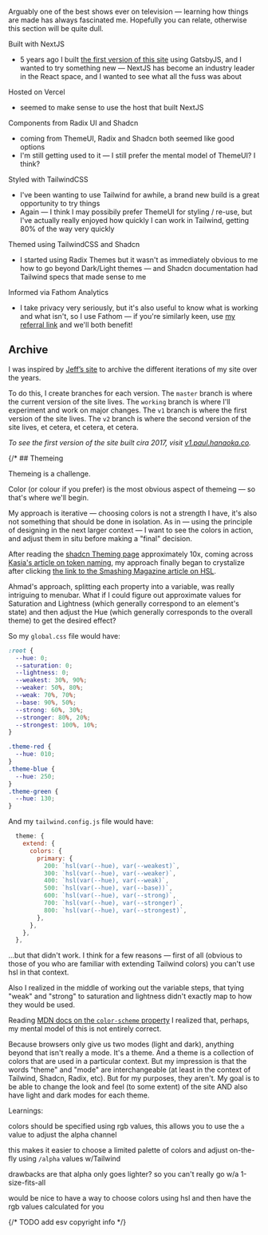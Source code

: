 Arguably one of the best shows ever on television &mdash; learning how things are made has always fascinated me. Hopefully you can relate, otherwise this section will be quite dull.


Built with NextJS
  - 5 years ago I built [the first version of this site](https://v1.paul.hanaoka.co) using GatsbyJS, and I wanted to try something new &mdash; NextJS has become an industry leader in the React space, and I wanted to see what all the fuss was about

Hosted on Vercel
  - seemed to make sense to use the host that built NextJS

Components from Radix UI and Shadcn
  - coming from ThemeUI, Radix and Shadcn both seemed like good options
  - I'm still getting used to it &mdash; I still prefer the mental model of ThemeUI? I think?

Styled with TailwindCSS
  - I've been wanting to use Tailwind for awhile, a brand new build is a great opportunity to try things
  - Again &mdash; I think I may possibily prefer ThemeUI for styling / re-use, but I've actually really enjoyed how quickly I can work in Tailwind, getting 80% of the way very quickly

Themed using TailwindCSS and Shadcn
  - I started using Radix Themes but it wasn't as immediately obvious to me how to go beyond Dark/Light themes &mdash; and Shadcn documentation had Tailwind specs that made sense to me

Informed via Fathom Analytics
  - I take privacy very seriously, but it's also useful to know what is working and what isn't, so I use Fathom &mdash; if you're similarly keen, use [my referral link](https://usefathom.com/ref/JKKQQB) and we'll both benefit!

## Archive

I was inspired by [Jeff’s site](https://jeffanders.co/) to archive the different iterations of my site over the years. 

To do this, I create branches for each version. The `master` branch is where the current version of the site lives. The `working` branch is where I'll experiment and work on major changes. The `v1` branch is where the first version of the site lives. The `v2` branch is where the second version of the site lives, et cetera, et cetera, et cetera.

_To see the first version of the site built cira 2017, visit [v1.paul.hanaoka.co](https://v1.paul.hanaoka.co)._


{/* ## Themeing

Themeing is a challenge.

Color (or colour if you prefer) is the most obvious aspect of themeing &mdash; so that's where we'll begin.

My approach is iterative &mdash; choosing colors is not a strength I have, it's also not something that should be done in isolation. As in &mdash; using the principle of designing in the next larger context &mdash; I want to see the colors in action, and adjust them in situ before making a "final" decision.

After reading the [shadcn Theming page](https://ui.shadcn.com/docs/theming) approximately 10x, coming across [Kasia's article on token naming](https://hybridheroes.de/blog/2023-11-24-colour-tokens-uidesign/), my approach finally began to crystalize after clicking [the link to the Smashing Magazine article on HSL](https://www.smashingmagazine.com/2021/07/hsl-colors-css/).

Ahmad's approach, splitting each property into a variable, was really intriguing to menubar. What if I could figure out approximate values for Saturation and Lightness (which generally correspond to an element's state) and then adjust the Hue (which generally corresponds to the overall theme) to get the desired effect?

So my `global.css` file would have:

```css
:root {
  --hue: 0;
  --saturation: 0;
  --lightness: 0;
  --weakest: 30%, 90%;
  --weaker: 50%, 80%;
  --weak: 70%, 70%;
  --base: 90%, 50%;
  --strong: 60%, 30%;
  --stronger: 80%, 20%;
  --strongest: 100%, 10%;
}

.theme-red {
  --hue: 010;
}
.theme-blue {
  --hue: 250;
}
.theme-green {
  --hue: 130;
}
```

And my `tailwind.config.js` file would have:

```js
  theme: {
    extend: {
      colors: {
        primary: {
          200: `hsl(var(--hue), var(--weakest)`,
          300: `hsl(var(--hue), var(--weaker)`,
          400: `hsl(var(--hue), var(--weak)`,
          500: `hsl(var(--hue), var(--base))`,
          600: `hsl(var(--hue), var(--strong)`,
          700: `hsl(var(--hue), var(--stronger)`,
          800: `hsl(var(--hue), var(--strongest)`,
        },
      },
    },
  },
```

...but that didn't work. I think for a few reasons &mdash; first of all (obvious to those of you who are familiar with extending Tailwind colors) you can't use hsl in that context.

Also I realized in the middle of working out the variable steps, that tying "weak" and "strong" to saturation and lightness didn't exactly map to how they would be used.

Reading [MDN docs on the `color-scheme` property](https://developer.mozilla.org/en-US/docs/Web/CSS/color-scheme) I realized that, perhaps, my mental model of this is not entirely correct.

Because browsers only give us two modes (light and dark), anything beyond that isn't really a mode. It's a theme. And a theme is a collection of colors that are used in a particular context. But my impression is that the words "theme" and "mode" are interchangeable (at least in the context of Tailwind, Shadcn, Radix, etc). But for my purposes, they aren't. My goal is to be able to change the look and feel (to some extent) of the site AND also have light and dark modes for each theme.

Learnings:


colors should be specified using rgb values, this allows you to use the `a` value to adjust the alpha channel

this makes it easier to choose a limited palette of colors and adjust on-the-fly using `/alpha` values w/Tailwind

drawbacks are that alpha only goes lighter? so you can't really go w/a 1-size-fits-all

would be nice to have a way to choose colors using hsl and then have the rgb values calculated for you

{/* TODO add esv copyright info */}
